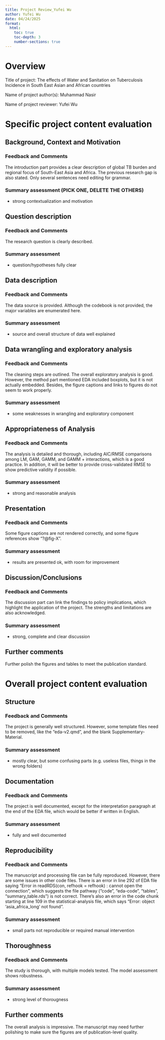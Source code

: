 ```yaml
---
title: Project Review_Yufei Wu
author: Yufei Wu
date: 04/24/2025
format: 
  html:
    toc: true
    toc-depth: 3
    number-sections: true
---
```


# Overview

Title of project: The effects of Water and Sanitation on Tuberculosis Incidence in South East Asian and African countries

Name of project author(s): Muhammad Nasir

Name of project reviewer: Yufei Wu


# Specific project content evaluation

## Background, Context and Motivation

### Feedback and Comments

The introduction part provides a clear description of global TB burden and regional focus of South-East Asia and Africa. The previous research gap is also stated. Only several sentences need editing for grammar.

### Summary assessment (PICK ONE, DELETE THE OTHERS)
* strong contextualization and motivation


## Question description

### Feedback and Comments

The research question is clearly described.

### Summary assessment
* question/hypotheses fully clear


## Data description

### Feedback and Comments

The data source is provided. Although the codebook is not provided, the major variables are enumerated here.

### Summary assessment
* source and overall structure of data well explained


## Data wrangling and exploratory analysis

### Feedback and Comments

The cleaning steps are outlined. The overall exploratory analysis is good. However, the method part mentioned EDA included boxplots, but it is not actually embedded. Besides, the figure captions and links to figures do not seem to work properly. 

### Summary assessment
* some weaknesses in wrangling and exploratory component




## Appropriateness of Analysis

### Feedback and Comments

The analysis is detailed and thorough, including AIC/RMSE comparisons among LM, GAM, GAMM, and GAMM + interactions, which is a good practice. In addition, it will be better to provide cross-validated RMSE to show predictive validity if possible.

### Summary assessment
* strong and reasonable analysis


## Presentation

### Feedback and Comments

Some figure captions are not rendered correctly, and some figure references show “?@fig-X”.

### Summary assessment
* results are presented ok, with room for improvement



## Discussion/Conclusions

### Feedback and Comments

The discussion part can link the findings to policy implications, which highlight the application of the project. The strengths and limitations are also acknowledged.

### Summary assessment
* strong, complete and clear discussion


## Further comments

Further polish the figures and tables to meet the publication standard.



# Overall project content evaluation

## Structure

### Feedback and Comments

The project is generally well structured. However, some template files need to be removed, like the "eda-v2.qmd", and the blank Supplementary-Material.

### Summary assessment
* mostly clear, but some confusing parts (e.g. useless files, things in the wrong folders)



## Documentation 
 
### Feedback and Comments

The project is well documented, except for the interpretation paragraph at the end of the EDA file, which would be better if written in English.

### Summary assessment
* fully and well documented



## Reproducibility

### Feedback and Comments

The manuscript and processing file can be fully reproduced. However, there are some issues in other code files. There is an error in line 292 of EDA file saying "Error in readRDS(con, refhook = refhook) : cannot open the connection", which suggests the file pathway ("code", "eda-code", "tables", "summary_table.rds") is not correct. There's also an error in the code chunk starting at line 109 in the statistical-analysis file, which says "Error: object 'asia_africa_long' not found".


### Summary assessment
* small parts not reproducible or required manual intervention 



## Thoroughness

### Feedback and Comments

The study is thorough, with multiple models tested. The model assessment shows robustness.

### Summary assessment
* strong level of thorougness


## Further comments

The overall analysis is impressive. The manuscript may need further polishing to make sure the figures are of publication-level quality.





